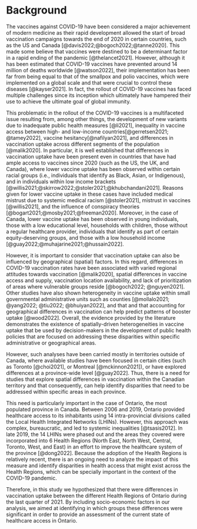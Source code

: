 # Background

The vaccines against COVID-19 have been considered a major achievement of modern medicine as their rapid development allowed the start of broad vaccination campaigns towards the end of 2020 in certain countries, such as the US and Canada [@davis2022;@bogoch2022;@tanne2020]. This made some believe that vaccines were destined to be a determinant factor in a rapid ending of the pandemic [@thelancet2021]. However, although it has been estimated that COVID-19 vaccines have prevented around 14 million of deaths worldwide [@watson2022], their implementation has been far from being equal to that of the smallpox and polio vaccines, which were implemented on a global scale and that were crucial to control these diseases [@kayser2021]. In fact, the rollout of COVID-19 vaccines has faced multiple challenges since its inception which ultimately have hampered their use to achieve the ultimate goal of global immunity.

This problematic in the rollout of the COVID-19 vaccines is a multifaceted issue resulting from, among other things, the development of new variants due to inadequate public health measures [@li2021],  inequality in vaccine access between high- and low-income countries[@gerretsen2021; @tamey2022], vaccine hesitancy[@nafilyan2021], and differences in vaccination uptake across different segments of the population [@malik2020]. In particular, it is well established that differences in vaccination uptake have been present even in countries that have had ample access to vaccines since 2020 (such as the US, the UK, and Canada),  where lower vaccine uptake has been observed  within certain racial groups (i.e., individuals that identify as Black, Asian, or Indigenous), and in individuals within low income brackets [@willis2021;@skirrow2022;@stoler2021;@khubchandani2021]. Reasons given for lower vaccine uptake in these cases have included medical mistrust due to systemic medical racism [@stoler2021], mistrust in vaccines [@willis2021], and the influence of conspiracy theories [@bogart2021;@mosby2021;@freeman2020]. Moreover, in the case of Canada, lower vaccine uptake has been observed in young individuals, those with a low educational level, households with children, those without a regular healthcare provider, individuals that identify as part of certain equity-deserving groups, and those with a low household income [@guay2022;@muhajarine2021;@hussain2022]. 

However, it is important to consider that vaccination uptake can also be influenced by geographical (spatial) factors. In this regard, differences in COVID-19 vaccination rates have been associated with varied regional attitudes towards vaccination [@malik2020], spatial differences in vaccine access and supply, vaccination location availability, and lack of prioritization of areas where vulnerable groups reside [@bogoch2022; @nguyen2021]. Other studies have also shown heterogeneity in vaccine uptake within small governmental administrative units such as counties [@mollalo2021; @yang2022; @tiu2022; @bhuiyan2022], and that and that accounting for geographical differences in vaccination can help predict patterns of booster uptake [@wood2022]. Overall, the evidence provided by the literature demonstrates the existence of spatially-driven heterogeneities in vaccine uptake that be used by decision-makers in the development of public health policies that are focused on addressing these disparities within specific administrative or geographical areas. 

However, such analyses have been carried mostly in territories outside of Canada, where available studies have been focused in certain cities (such as Toronto [@choi2021], or Montreal [@mckinnon2021]), or have explored differences at a province-wide level [@guay2022]. Thus, there is a need for studies that explore spatial differences in vaccination within the Canadian territory and that consequently, can help identify disparities that need to be addressed within specific areas in each province.

This need is particularly important in the case of Ontario, the most populated province in Canada. Between 2006 and 2019, Ontario provided healthcare access to its inhabitants using 14 intra-provincial divisions called the Local Health Integrated Networks (LHINs). However, this approach was complex, bureaucratic, and led to systemic inequalities [@tsasis2012]. In late 2019, the 14 LHINs were phased out and the areas they covered were incorporated into 6 Health Regions (North East, North West, Central, Toronto, West, and East) in an effort to improve the healthcare system of the province [@dong2022]. Because the adoption of the Health Regions is relatively recent, there is an ongoing need to analyze the impact of this measure and identify disparities in health access that might exist across the Health Regions, which can be specially important in the context of the COVID-19 pandemic.

Therefore, in this study we hypothesized that there were differences in vaccination uptake between the different Health Regions of Ontario during the last quarter of 2021. By including socio-economic factors in our analysis, we aimed at identifying in which groups these differences were significant in order to provide an assessment of the current state of healthcare access in Ontario.

